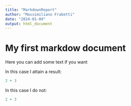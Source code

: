 ```yaml
---
title: "MarkdownReport"
author: "Massimiliano Frabetti"
date: "2024-01-09"
output: html_document
---
```


# My first markdow document
Here you can add some text if you want

In this case I attain a result:
```r
2 + 3
```
In this case I do not:
```r
2 + 3
```
